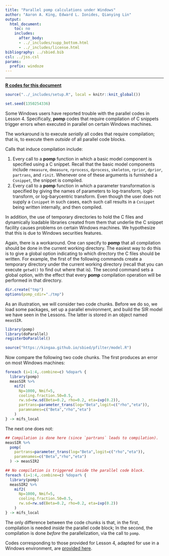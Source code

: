 ```yaml
---
title: "Parallel pomp calculations under Windows"
author: "Aaron A. King, Edward L. Ionides, Qianying Lin"
output:
  html_document:
    toc: no
    includes:
      after_body:
      - ../_includes/supp_bottom.html
      - ../_includes/license.html
bibliography: ../sbied.bib
csl: ../jss.csl
params:
  prefix: windoze
---
```


-----------------------------------
	
[**R codes for this document**](./main_win.R)  

```r
source("../_includes/setup.R", local = knitr::knit_global())
```
```r
set.seed(1350254336)
```

Some Windows users have reported trouble with the parallel codes in Lesson 4.
Specifically, **pomp** codes that require compilation of C snippets trigger errors when executed in parallel on certain Windows machines.

The workaround is to execute *serially* all codes that require compilation;
that is, to execute them *outside* of all parallel code blocks.

Calls that induce compilation include:

1. Every call to a **pomp** function in which a basic model component is specified using a C snippet.
Recall that the basic model components include `rmeasure`, `dmeasure`, `rprocess`, `dprocess`, `skeleton`, `rprior`, `dprior`, `partrans`, and `rinit`.
Whenever one of these arguments is furnished a `Csnippet`, the snippet is compiled.  
2. Every call to a **pomp** function in which a parameter transformation is specified by giving the names of parameters to log-transform, logit-transform, or log-barycentric transform.
Even though the user does not supply a `Csnippet` in such cases, each such call results in a `Csnippet` being written internally, and then compiled.

In addition, the use of temporary directories to hold the C files and dynamically loadable libraries created from them that underlie the C snippet facility causes problems on certain Windows machines.
We hypothesize that this is due to Windows securities features.

Again, there is a workaround.
One can specify to **pomp** that all compilation should be done in the current working directory.
The easiest way to do this is to give a global option indicating to which directory the C files should be written.
For example, the first of the following commands create a temporary directory under the current working directory (recall that you can execute `getwd()` to find out where that is).
The second command sets a global option, with the effect that every **pomp** compilation operation will be performed in that directory.
```r
dir.create("tmp")
options(pomp_cdir="./tmp")
```

As an illustration, we will consider two code chunks.
Before we do so, we load some packages, set up a parallel environment, and build the SIR model we have seen in the Lessons.
The latter is stored in an object named `measSIR`.

```r
library(pomp)
library(doParallel)
registerDoParallel()

source("https://kingaa.github.io/sbied/pfilter/model.R")
```

Now compare the following two code chunks.
The first produces an error on most Windows machines:
	
```r
foreach (i=1:4,.combine=c) %dopar% {
  library(pomp)
  measSIR %>%
    mif2(
      Np=1000, Nmif=5,
      cooling.fraction.50=0.5,
      rw.sd=rw.sd(Beta=0.2, rho=0.2, eta=ivp(0.2)),
      partrans=parameter_trans(log="Beta",logit=c("rho","eta")),
      paramnames=c("Beta","rho","eta")
    )
} -> mifs_local
```

The next one does not:

```r
## Compilation is done here (since `partrans` leads to compilation).
measSIR %>%
  pomp(
    partrans=parameter_trans(log="Beta",logit=c("rho","eta")),
    paramnames=c("Beta","rho","eta")
  ) -> measSIR2

## No compilation is triggered inside the parallel code block.
foreach (i=1:4,.combine=c) %dopar% {
  library(pomp)
  measSIR2 %>%
    mif2(
      Np=1000, Nmif=5,
      cooling.fraction.50=0.5,
      rw.sd=rw.sd(Beta=0.2, rho=0.2, eta=ivp(0.2))
    )
} -> mifs_local
```

The only difference between the code chunks is that, in the first, compilation is needed *inside* the parallel code block;
In the second, the compilation is done *before* the parallelization, via the call to `pomp`.

Codes corresponding to those provided for Lesson 4, adapted for use in a Windows environment, are [provided here](./main_win.R).
